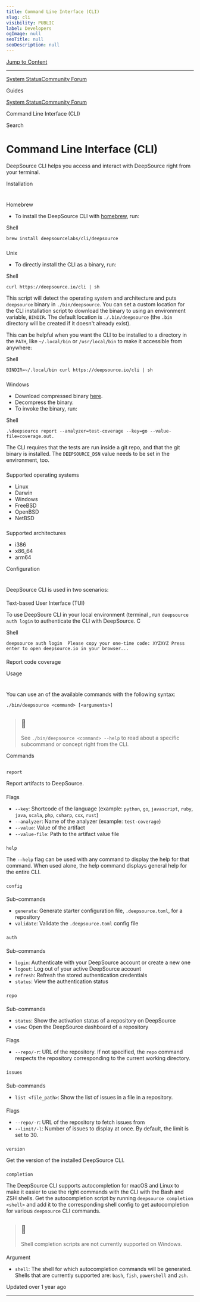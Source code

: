 ```yaml
---
title: Command Line Interface (CLI)
slug: cli
visibility: PUBLIC
label: Developers
ogImage: null
seoTitle: null
seoDescription: null
---
```

[Jump to Content](#content)

* * *

[System Status](https://deepsourcestatus.com/)[Community Forum](https://discuss.deepsource.com/)

Guides

[System Status](https://deepsourcestatus.com/)[Community Forum](https://discuss.deepsource.com/)

Command Line Interface (CLI)

Search

Command Line Interface (CLI)
============================

DeepSource CLI helps you access and interact with DeepSource right from your terminal.

Installation

[](#installation)
=================================

### 

Homebrew

[](#homebrew)

*   To install the DeepSource CLI with [homebrew](https://brew.sh), run:

Shell

`brew install deepsourcelabs/cli/deepsource`

### 

Unix

[](#unix)

*   To directly install the CLI as a binary, run:

Shell

`curl https://deepsource.io/cli | sh`

This script will detect the operating system and architecture and puts `deepsource` binary in `./bin/deepsource`. You can set a custom location for the CLI installation script to download the binary to using an environment variable, `BINDIR`. The default location is `./.bin/deepsource` (the `.bin` directory will be created if it doesn't already exist).

This can be helpful when you want the CLI to be installed to a directory in the `PATH`, like `~/.local/bin` or `/usr/local/bin` to make it accessible from anywhere:

Shell

`BINDIR=~/.local/bin curl https://deepsource.io/cli | sh`

### 

Windows

[](#windows)

*   Download compressed binary [here](https://github.com/deepsourcelabs/cli/releases/download/v0.5.0/deepsource_0.5.0_windows_x86_64.tar.gz).
*   Decompress the binary.
*   To invoke the binary, run:

Shell

`.\deepsource report --analyzer=test-coverage --key=go --value-file=coverage.out.`

The CLI requires that the tests are run inside a git repo, and that the git binary is installed. The `DEEPSOURCE_DSN` value needs to be set in the environment, too.

### 

Supported operating systems

[](#supported-operating-systems)

*   Linux
*   Darwin
*   Windows
*   FreeBSD
*   OpenBSD
*   NetBSD

### 

Supported architectures

[](#supported-architectures)

*   i386
*   x86\_64
*   arm64

Configuration

[](#configuration)
===================================

DeepSource CLI is used in two scenarios:

#### 

Text-based User Interface (TUI)

[](#text-based-user-interface-tui)

To use DeepSoure CLI in your local environment (terminal , run `deepsource auth login` to authenticate the CLI with DeepSource. C

Shell

`deepsource auth login  Please copy your one-time code: XYZXYZ Press enter to open deepsource.io in your browser...`

#### 

Report code coverage

[](#report-code-coverage)

Usage

[](#usage)
===================

You can use an of the available commands with the following syntax:

`./bin/deepsource <command> [<arguments>]`

> 📘
> --
> 
> See `./bin/deepsource <command> --help` to read about a specific subcommand or concept right from the CLI.

Commands

[](#commands)
-------------------------

### 

`report`

[](#report)

Report artifacts to DeepSource.

#### 

Flags

[](#flags)

*   `--key`: Shortcode of the language (example: `python`, `go`, `javascript`, `ruby`, `java`, `scala`, `php`, `csharp`, `cxx`, `rust`)
*   `--analyzer`: Name of the analyzer (example: `test-coverage`)
*   `--value`: Value of the artifact
*   `--value-file`: Path to the artifact value file

### 

`help`

[](#help)

The `--help` flag can be used with any command to display the help for that command. When used alone, the help command displays general help for the entire CLI.

### 

`config`

[](#config)

#### 

Sub-commands

[](#sub-commands)

*   `generate`: Generate starter configuration file, `.deepsource.toml`, for a repository
*   `validate`: Validate the `.deepsource.toml` config file

### 

`auth`

[](#auth)

#### 

Sub-commands

[](#sub-commands-1)

*   `login`: Authenticate with your DeepSource account or create a new one
*   `logout`: Log out of your active DeepSource account
*   `refresh`: Refresh the stored authentication credentials
*   `status`: View the authentication status

### 

`repo`

[](#repo)

#### 

Sub-commands

[](#sub-commands-2)

*   `status`: Show the activation status of a repository on DeepSource
*   `view`: Open the DeepSource dashboard of a repository

#### 

Flags

[](#flags-1)

*   `--repo/-r`: URL of the repository. If not specified, the `repo` command respects the repository corresponding to the current working directory.

### 

`issues`

[](#issues)

#### 

Sub-commands

[](#sub-commands-3)

*   `list <file_path>`: Show the list of issues in a file in a repository.

#### 

Flags

[](#flags-2)

*   `--repo/-r`: URL of the repository to fetch issues from
*   `--limit/-l`: Number of issues to display at once. By default, the limit is set to 30.

### 

`version`

[](#version)

Get the version of the installed DeepSource CLI.

### 

`completion`

[](#completion)

The DeepSource CLI supports autocompletion for macOS and Linux to make it easier to use the right commands with the CLI with the Bash and ZSH shells. Get the autocompletion script by running `deepsource completion <shell>` and add it to the corresponding shell config to get autocompletion for various `deepsource` CLI commands.

> 📘
> --
> 
> Shell completion scripts are not currently supported on Windows.

#### 

Argument

[](#argument)

*   `shell`: The shell for which autocompletion commands will be generated. Shells that are currently supported are: `bash`, `fish`, `powershell` and `zsh`.

Updated over 1 year ago

* * *
